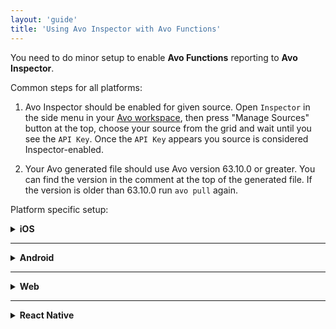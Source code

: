 ```yaml
---
layout: 'guide'
title: 'Using Avo Inspector with Avo Functions'
---
```


You need to do minor setup to enable **Avo Functions** reporting to **Avo Inspector**.

Common steps for all platforms:

1. Avo Inspector should be enabled for given source. Open `Inspector` in the side menu in your [Avo workspace](https://www.avo.app/schemas/), then press "Manage Sources" button at the top, choose your source from the grid and wait until you see the `API Key`. Once the `API Key` appears you source is considered Inspector-enabled.

2. Your Avo generated file should use Avo version 63.10.0 or greater. You can find the version in the comment at the top of the generated file. If the version is older than 63.10.0 run `avo pull` again.


Platform specific setup:

<details>

<summary><strong>iOS</strong></summary>
<p/>
Avo Functions report to Avo Inspector automatically starting with Avo version >= 63.10.0 and Inspector SDK version >= 1.2.0.

> Make sure `AvoInspector` dependency in your podfile is equal or greater than 1.2.0.

> You can use your own separate instance of Avo Inspector to analyze your tracking outside of Avo Functions, it will report the data correctly alongside the Avo Functions.
 
</details>

---

<details>
<summary><strong>Android</strong></summary>
<p/>
To enable Avo Functions to report to Avo Inspector automatically you would need to provide an instance of Avo Inspector when initializing Avo and use 

- Avo version >= 63.10.0 

and 

- Avo Inspector SDK version >= 1.2.0.

      
> Make sure `com.github.avohq:android-avo-inspector` dependency in your build.gradle file is equal or greater than 1.2.0.

> Generated Avo file exposes **avoInspectorApiKey** constant that contains your Inspector API key.

```kotlin
val inspector = AvoInspector(avoInspectorApiKey, 
    application, AvoInspectorEnv.Dev)

Avo.initAvoWithInspector(inspector, ...)
```

```java
AvoInspector inspector = new AvoInspector(StaticAvo.avoInspectorApiKey, getApplication(), AvoInspectorEnv.Dev);

Avo.initAvoWithInspector(..., inspector);
``` 

> You can use the same instance of Avo Inspector to analyze your tracking outside of Avo Functions, it will report the data correctly alongside the Avo Functions.

</details>

---

<details>
<summary><strong>Web</strong></summary>
<p/>
To enable Avo Functions to report to Avo Inspector automatically you would need to provide an instance of Avo Inspector when initializing Avo and use 

- Avo version >= 63.10.0 

and 

- Avo Inspector SDK version >= 1.2.0.

> `avo-inspector` dependency in your package.json file should be equal or greater than 1.2.0.

> Generated Avo file exposes **avoInspectorApiKey** constant that contains your Inspector API key.

```javascript
const inspector = new Inspector.AvoInspector({
  apiKey: Avo.avoInspectorApiKey,
  env: env.DEV,
  version: "1.0.0",
  appName: "My App" 
});
Avo.initAvo( { env: env.DEV, inspector: inspector}, ...);
```

```typescript
const inspector = new Inspector.AvoInspector({
  apiKey: Avo.avoInspectorApiKey,
  env: Inspector.AvoInspectorEnv.Dev,
  version: "1.0.0",
  appName: "My App"
});
Avo.initAvo({ env: Avo.AvoEnv.Dev, inspector: inspector }, ...);
``` 

> You can use the same instance of Avo Inspector to analyze your tracking outside of Avo Functions, it will report the data correctly alongside the Avo Functions.

</details>

---

<details>
<summary><strong>React Native</strong></summary>
<p/>
To enable Avo Functions to report to Avo Inspector automatically you would need to provide an instance of Avo Inspector when initializing Avo and use

- Avo version >= 63.10.0 

and 

- Avo Inspector SDK version >= 1.2.0.

> `react-native-avo-inspector` dependency in your package.json file should be equal or greater than 1.2.0.

> Generated Avo file exposes **avoInspectorApiKey** constant that contains your Inspector API key.

```javascript
const inspector = new Inspector.AvoInspector({
  apiKey: Avo.avoInspectorApiKey,
  env: env.DEV,
  version: "1.0.0",
  appName: "My App"
});
Avo.initAvo( { env: env.DEV, inspector: inspector}, ...);
```

```typescript
const inspector = new Inspector.AvoInspector({
  apiKey: Avo.avoInspectorApiKey,
  env: Inspector.AvoInspectorEnv.Dev,
  version: "1.0.0",
  appName: "My App"
});
Avo.initAvo({ env: Avo.AvoEnv.Dev, inspector: inspector }, ...);
```

> You can use the same instance of Avo Inspector to analyze your tracking outside of Avo Functions, it will report the data correctly alongside the Avo Functions.

</details>
